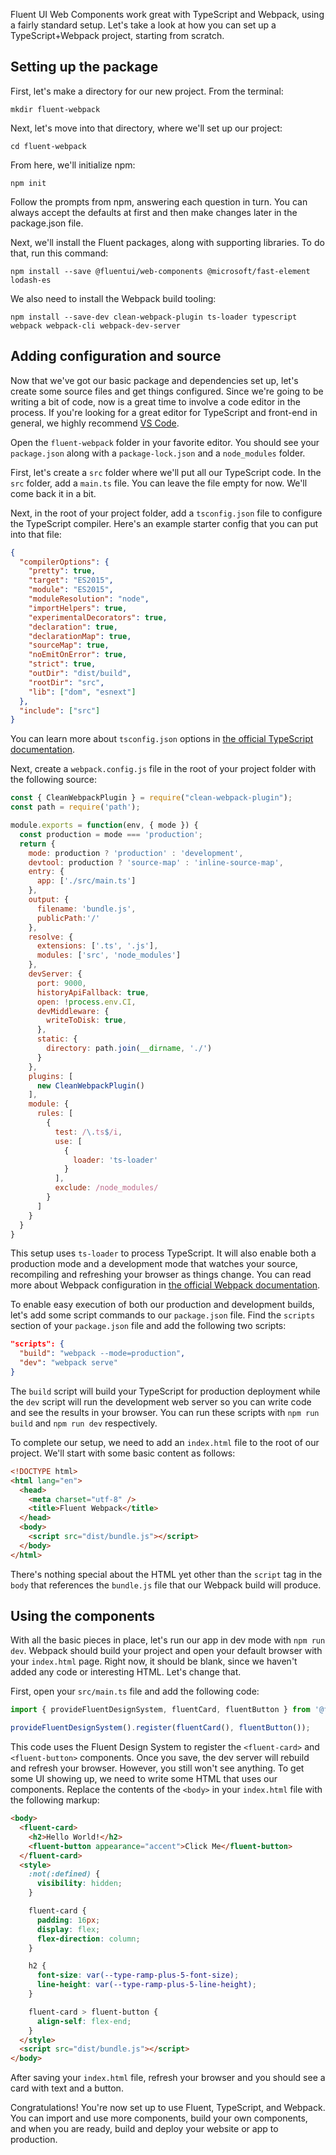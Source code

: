 
<Meta title="Integrations/Webpack" />

Fluent UI Web Components work great with TypeScript and Webpack, using a fairly standard setup. Let's take a look at how you can set up a TypeScript+Webpack project, starting from scratch.

## Setting up the package

First, let's make a directory for our new project. From the terminal:

```shell
mkdir fluent-webpack
```

Next, let's move into that directory, where we'll set up our project:

```shell
cd fluent-webpack
```

From here, we'll initialize npm:

```shell
npm init
```

Follow the prompts from npm, answering each question in turn. You can always accept the defaults at first and then make changes later in the package.json file.

Next, we'll install the Fluent packages, along with supporting libraries. To do that, run this command:

```shell
npm install --save @fluentui/web-components @microsoft/fast-element lodash-es
```

We also need to install the Webpack build tooling:

```shell
npm install --save-dev clean-webpack-plugin ts-loader typescript webpack webpack-cli webpack-dev-server
```

## Adding configuration and source

Now that we've got our basic package and dependencies set up, let's create some source files and get things configured. Since we're going to be writing a bit of code, now is a great time to involve a code editor in the process. If you're looking for a great editor for TypeScript and front-end in general, we highly recommend [VS Code](https://code.visualstudio.com/).

Open the `fluent-webpack` folder in your favorite editor. You should see your `package.json` along with a `package-lock.json` and a `node_modules` folder.

First, let's create a `src` folder where we'll put all our TypeScript code. In the `src` folder, add a `main.ts` file. You can leave the file empty for now. We'll come back it in a bit.

Next, in the root of your project folder, add a `tsconfig.json` file to configure the TypeScript compiler. Here's an example starter config that you can put into that file:

```json
{
  "compilerOptions": {
    "pretty": true,
    "target": "ES2015",
    "module": "ES2015",
    "moduleResolution": "node",
    "importHelpers": true,
    "experimentalDecorators": true,
    "declaration": true,
    "declarationMap": true,
    "sourceMap": true,
    "noEmitOnError": true,
    "strict": true,
    "outDir": "dist/build",
    "rootDir": "src",
    "lib": ["dom", "esnext"]
  },
  "include": ["src"]
}
```

You can learn more about `tsconfig.json` options in [the official TypeScript documentation](https://www.typescriptlang.org/docs/handbook/tsconfig-json.html).

Next, create a `webpack.config.js` file in the root of your project folder with the following source:

```js
const { CleanWebpackPlugin } = require("clean-webpack-plugin");
const path = require('path');

module.exports = function(env, { mode }) {
  const production = mode === 'production';
  return {
    mode: production ? 'production' : 'development',
    devtool: production ? 'source-map' : 'inline-source-map',
    entry: {
      app: ['./src/main.ts']
    },
    output: {
      filename: 'bundle.js',
      publicPath:'/'
    },
    resolve: {
      extensions: ['.ts', '.js'],
      modules: ['src', 'node_modules']
    },
    devServer: {
      port: 9000,
      historyApiFallback: true,
      open: !process.env.CI,
      devMiddleware: {
        writeToDisk: true,
      },
      static: {
        directory: path.join(__dirname, './')
      }
    },
    plugins: [
      new CleanWebpackPlugin()
    ],
    module: {
      rules: [
        {
          test: /\.ts$/i,
          use: [
            {
              loader: 'ts-loader'
            }
          ],
          exclude: /node_modules/
        }
      ]
    }
  }
}
```

This setup uses `ts-loader` to process TypeScript. It will also enable both a production mode and a development mode that watches your source, recompiling and refreshing your browser as things change. You can read more about Webpack configuration in [the official Webpack documentation](https://webpack.js.org/).

To enable easy execution of both our production and development builds, let's add some script commands to our `package.json` file. Find the `scripts` section of your `package.json` file and add the following two scripts:

```json
"scripts": {
  "build": "webpack --mode=production",
  "dev": "webpack serve"
}
```

The `build` script will build your TypeScript for production deployment while the `dev` script will run the development web server so you can write code and see the results in your browser. You can run these scripts with `npm run build` and `npm run dev` respectively.

To complete our setup, we need to add an `index.html` file to the root of our project. We'll start with some basic content as follows:

```html
<!DOCTYPE html>
<html lang="en">
  <head>
    <meta charset="utf-8" />
    <title>Fluent Webpack</title>
  </head>
  <body>
    <script src="dist/bundle.js"></script>
  </body>
</html>
```

There's nothing special about the HTML yet other than the `script` tag in the `body` that references the `bundle.js` file that our Webpack build will produce.

## Using the components

With all the basic pieces in place, let's run our app in dev mode with `npm run dev`. Webpack should build your project and open your default browser with your `index.html` page. Right now, it should be blank, since we haven't added any code or interesting HTML. Let's change that.

First, open your `src/main.ts` file and add the following code:

```ts
import { provideFluentDesignSystem, fluentCard, fluentButton } from '@fluentui/web-components';

provideFluentDesignSystem().register(fluentCard(), fluentButton());
```

This code uses the Fluent Design System to register the `<fluent-card>` and `<fluent-button>` components. Once you save, the dev server will rebuild and refresh your browser. However, you still won't see anything. To get some UI showing up, we need to write some HTML that uses our components. Replace the contents of the `<body>` in your `index.html` file with the following markup:

```html
<body>
  <fluent-card>
    <h2>Hello World!</h2>
    <fluent-button appearance="accent">Click Me</fluent-button>
  </fluent-card>
  <style>
    :not(:defined) {
      visibility: hidden;
    }

    fluent-card {
      padding: 16px;
      display: flex;
      flex-direction: column;
    }

    h2 {
      font-size: var(--type-ramp-plus-5-font-size);
      line-height: var(--type-ramp-plus-5-line-height);
    }

    fluent-card > fluent-button {
      align-self: flex-end;
    }
  </style>
  <script src="dist/bundle.js"></script>
</body>
```

After saving your `index.html` file, refresh your browser and you should see a card with text and a button.

Congratulations! You're now set up to use Fluent, TypeScript, and Webpack. You can import and use more components, build your own components, and when you are ready, build and deploy your website or app to production.
